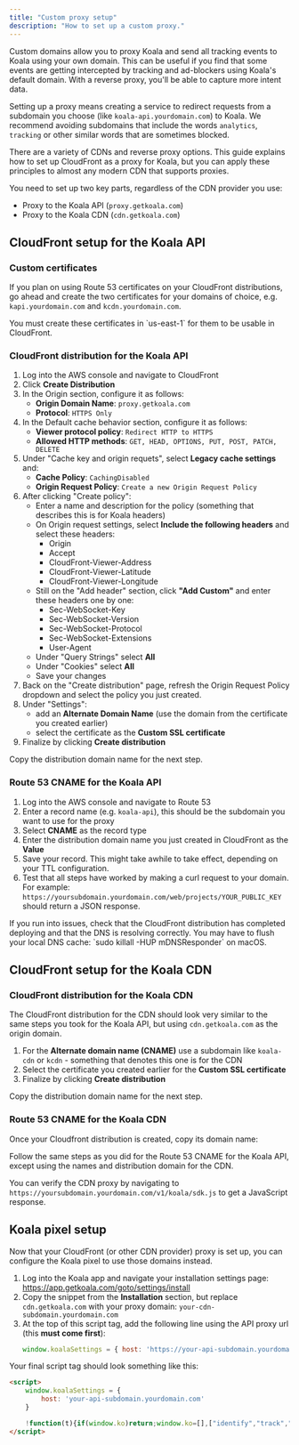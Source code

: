 ```yaml
---
title: "Custom proxy setup"
description: "How to set up a custom proxy."
---
```


Custom domains allow you to proxy Koala and send all tracking events to Koala using your own domain. This can be useful if you find that some events are getting intercepted by tracking and ad-blockers using Koala's default domain. With a reverse proxy, you'll be able to capture more intent data.

Setting up a proxy means creating a service to redirect requests from a subdomain you choose (like `koala-api.yourdomain.com`) to Koala. We recommend avoiding subdomains that include the words `analytics`, `tracking` or other similar words that are sometimes blocked.

There are a variety of CDNs and reverse proxy options. This guide explains how to set up CloudFront as a proxy for Koala, but you can apply these principles to almost any modern CDN that supports proxies.

You need to set up two key parts, regardless of the CDN provider you use:
- Proxy to the Koala API (`proxy.getkoala.com`)
- Proxy to the Koala CDN (`cdn.getkoala.com`)

## CloudFront setup for the Koala API

### Custom certificates
  
If you plan on using Route 53 certificates on your CloudFront distributions, go ahead and create the two certificates for your domains of choice, e.g. `kapi.yourdomain.com` and `kcdn.yourdomain.com`.

<Warning>
You must create these certificates in `us-east-1` for them to be usable in CloudFront.
</Warning>

### CloudFront distribution for the Koala API
  
1. Log into the AWS console and navigate to CloudFront
2. Click **Create Distribution**
3. In the Origin section, configure it as follows:
    - **Origin Domain Name**: `proxy.getkoala.com`
    - **Protocol**: `HTTPS Only`
4. In the Default cache behavior section, configure it as follows:
    - **Viewer protocol policy**: `Redirect HTTP to HTTPS`
    - **Allowed HTTP methods**: `GET, HEAD, OPTIONS, PUT, POST, PATCH, DELETE`
5. Under "Cache key and origin requets", select **Legacy cache settings** and:
    - **Cache Policy**: `CachingDisabled`
    - **Origin Request Policy**: `Create a new Origin Request Policy`
6. After clicking "Create policy":
    - Enter a name and description for the policy (something that describes this is for Koala headers)
    - On Origin request settings, select **Include the following headers** and select these headers:
        - Origin
        - Accept
        - CloudFront-Viewer-Address
        - CloudFront-Viewer-Latitude
        - CloudFront-Viewer-Longitude
    - Still on the "Add header" section, click **"Add Custom"** and enter these headers one by one:
        - Sec-WebSocket-Key
        - Sec-WebSocket-Version
        - Sec-WebSocket-Protocol
        - Sec-WebSocket-Extensions
        - User-Agent
    - Under "Query Strings" select **All**
    - Under "Cookies" select **All**
    - Save your changes
7. Back on the "Create distribution" page, refresh the Origin Request Policy dropdown and select the policy you just created.
8. Under "Settings":
    - add an **Alternate Domain Name** (use the domain from the certificate you created earlier)
    - select the certificate as the **Custom SSL certificate**
9. Finalize by clicking **Create distribution**

Copy the distribution domain name for the next step.

### Route 53 CNAME for the Koala API

1. Log into the AWS console and navigate to Route 53
2. Enter a record name (e.g. `koala-api`), this should be the subdomain you want to use for the proxy
3. Select **CNAME** as the record type
4. Enter the distribution domain name you just created in CloudFront as the **Value**
5. Save your record. This might take awhile to take effect, depending on your TTL configuration.
6. Test that all steps have worked by making a curl request to your domain. For example: `https://yoursubdomain.yourdomain.com/web/projects/YOUR_PUBLIC_KEY` should return a JSON response.

<Note>
  If you run into issues, check that the CloudFront distribution has completed deploying and that the DNS is resolving correctly. You may have to flush your local DNS cache: `sudo killall -HUP mDNSResponder` on macOS.
</Note>

## CloudFront setup for the Koala CDN

### CloudFront distribution for the Koala CDN

The CloudFront distribution for the CDN should look very similar to the same steps you took for the Koala API, but using `cdn.getkoala.com` as the origin domain.

1. For the **Alternate domain name (CNAME)** use a subdomain like `koala-cdn` or `kcdn` - something that denotes this one is for the CDN
2. Select the certificate you created earlier for the **Custom SSL certificate**
3. Finalize by clicking **Create distribution**

Copy the distribution domain name for the next step.

### Route 53 CNAME for the Koala CDN

Once your Cloudfront distribution is created, copy its domain name:

Follow the same steps as you did for the Route 53 CNAME for the Koala API, except using the names and distribution domain for the CDN.

You can verify the CDN proxy by navigating to `https://yoursubdomain.yourdomain.com/v1/koala/sdk.js` to get a JavaScript response.

## Koala pixel setup

Now that your CloudFront (or other CDN provider) proxy is set up, you can configure the Koala pixel to use those domains instead.

1. Log into the Koala app and navigate your installation settings page: https://app.getkoala.com/goto/settings/install
2. Copy the snippet from the **Installation** section, but replace `cdn.getkoala.com` with your proxy domain: `your-cdn-subdomain.yourdomain.com`
3. At the top of this script tag, add the following line using the API proxy url (this **must come first**):
    ```js
    window.koalaSettings = { host: 'https://your-api-subdomain.yourdomain.com' }    
    ```

Your final script tag should look something like this:

```html
<script>
    window.koalaSettings = {
        host: 'your-api-subdomain.yourdomain.com'
    }

    !function(t){if(window.ko)return;window.ko=[],["identify","track","removeListeners","open","on","off","qualify","ready"].forEach(function(t){ko[t]=function(){var n=[].slice.call(arguments);return n.unshift(t),ko.push(n),ko}});var n=document.createElement("script");n.async=!0,n.setAttribute("src","https://your-cdn-subdomain.yourdomain.com/v1/YOUR_PUBLIC_KEY/sdk.js"),(document.body || document.head).appendChild(n)}();
</script>
```
